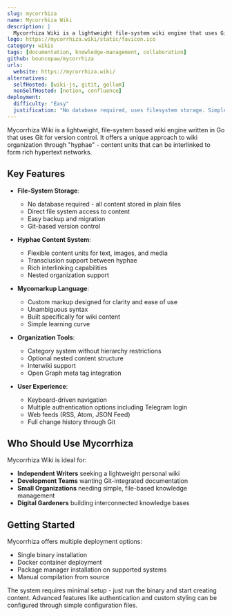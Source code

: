 ```yaml
---
slug: mycorrhiza
name: Mycorrhiza Wiki
description: |
  Mycorrhiza Wiki is a lightweight file-system wiki engine that uses Git for keeping history. It stores content in plain files and features a unique markup language called Mycomarkup.
logo: https://mycorrhiza.wiki/static/favicon.ico
category: wikis
tags: [documentation, knowledge-management, collaboration]
github: bouncepaw/mycorrhiza
urls:
  website: https://mycorrhiza.wiki/
alternatives:
  selfHosted: [wiki-js, gitit, gollum]
  nonSelfHosted: [notion, confluence]
deployment:
  difficulty: "Easy"
  justification: "No database required, uses filesystem storage. Simple installation with single binary or Docker."
---
```


Mycorrhiza Wiki is a lightweight, file-system based wiki engine written in Go that
uses Git for version control. It offers a unique approach to wiki organization
through "hyphae" - content units that can be interlinked to form rich hypertext
networks.

## Key Features

- **File-System Storage**:

  - No database required - all content stored in plain files
  - Direct file system access to content
  - Easy backup and migration
  - Git-based version control

- **Hyphae Content System**:

  - Flexible content units for text, images, and media
  - Transclusion support between hyphae
  - Rich interlinking capabilities
  - Nested organization support

- **Mycomarkup Language**:

  - Custom markup designed for clarity and ease of use
  - Unambiguous syntax
  - Built specifically for wiki content
  - Simple learning curve

- **Organization Tools**:

  - Category system without hierarchy restrictions
  - Optional nested content structure
  - Interwiki support
  - Open Graph meta tag integration

- **User Experience**:
  - Keyboard-driven navigation
  - Multiple authentication options including Telegram login
  - Web feeds (RSS, Atom, JSON Feed)
  - Full change history through Git

## Who Should Use Mycorrhiza

Mycorrhiza Wiki is ideal for:

- **Independent Writers** seeking a lightweight personal wiki
- **Development Teams** wanting Git-integrated documentation
- **Small Organizations** needing simple, file-based knowledge management
- **Digital Gardeners** building interconnected knowledge bases

## Getting Started

Mycorrhiza offers multiple deployment options:

- Single binary installation
- Docker container deployment
- Package manager installation on supported systems
- Manual compilation from source

The system requires minimal setup - just run the binary and start creating
content. Advanced features like authentication and custom styling can be
configured through simple configuration files.
